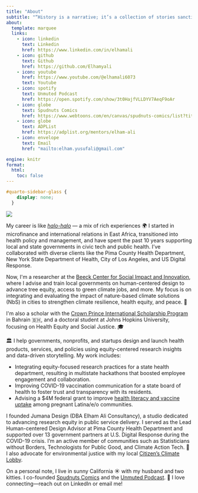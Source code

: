 ```yaml
---
title: "About"
subtitle: "“History is a narrative; it’s a collection of stories sanctioned by the ruling power, and reinforced through words and images that suit them. That was the whole point of taking on history painting: to authorize these moments that have been swept under the rug for generations.” – Kent Monkman, Canadian First Nations artist and Fish River Band member"
about:
  template: marquee
  links:
    - icon: linkedin
      text: Linkedin
      href: https://www.linkedin.com/in/elhamali
    - icon: github
      text: Github
      href: https://github.com/Elhamyali
    - icon: youtube
      href: https://www.youtube.com/@elhamali6073
      text: Youtube
    - icon: spotify
      text: Unmuted Podcast
      href: https://open.spotify.com/show/3t0HajfVLLDYV7AeqF9oAr
    - icon: globe
      text: Spudnuts Comics
      href: https://www.webtoons.com/en/canvas/spudnuts-comics/list?title_no=847331
    - icon: globe
      text: ADPList
      href: https://adplist.org/mentors/elham-ali
    - icon: envelope
      text: Email
      href: "mailto:elham.yusufali@gmail.com"

engine: knitr
format:
  html:
    toc: false
---
```


```css
#quarto-sidebar-glass {
    display: none;
  }
```

![](/images/home/cover.webp)

My career is like [*halo-halo*](https://en.wikipedia.org/wiki/Halo-halo) --- a mix of rich experiences 🌍 I started in microfinance and international relations in East Africa, transitioned into health policy and management, and have spent the past 10 years supporting local and state governments in civic tech and public health. I've collaborated with diverse clients like the Pima County Health Department, New York State Department of Health, City of Los Angeles, and US Digital Response.

Now, I\'m a researcher at the [Beeck Center for Social Impact and Innovation](https://beeckcenter.georgetown.edu/person/elham-ali/), where I advise and train local governments on human-centered design to advance tree equity, access to green climate jobs, and more. My focus is on integrating and evaluating the impact of nature-based climate solutions (NbS) in cities to strengthen climate resilience, health equity, and peace. 🌿

I\'m also a scholar with the [Crown Prince International Scholarship Program](https://www.cpisp.bh/) in Bahrain 🇧🇭, and a doctoral student at Johns Hopkins University, focusing on Health Equity and Social Justice. 🎓

🏛️ I help governments, nonprofits, and startups design and launch health products, services, and policies using equity-centered research insights and data-driven storytelling. My work includes:

-   Integrating equity-focused research practices for a state health department, resulting in multistate hackathons that boosted employee engagement and collaboration.
-   Improving COVID-19 vaccination communication for a state board of health to foster trust and transparency with its residents.
-   Advising a \$4M federal grant to improve [health literacy and vaccine uptake](https://drive.google.com/drive/folders/1aYTP-X3LAbLcnjJitEh6h_dRN9pd8Ohk?usp=sharing) among pregnant Latina/e/o communities.

I founded Jumana Design (DBA Elham Ali Consultancy), a studio dedicated to advancing research equity in public service delivery. I served as the Lead Human-centered Design Advisor at Pima County Health Department and supported over 13 government partners at U.S. Digital Response during the COVID-19 crisis. I'm an active member of communities such as Statisticians without Borders, Technologists for Public Good, and Climate Action Tech. 🌿 I also advocate for environmental justice with my local [Citizen's Climate Lobby](#0).

On a personal note, I live in sunny California ☀️ with my husband and two kitties. I co-founded [Spudnuts Comics](https://www.instagram.com/spudnutscomics/?hl=en) and the [Unmuted Podcast](#0). 💌 I love connecting---reach out on LinkedIn or email me!

<!-- Accessibility widget script -->

```{=html}
<script>
(function(d){
  var s = d.createElement("script");
  s.setAttribute("data-position", "3");
  s.setAttribute("data-account", "M4YO8zAZCv");
  s.setAttribute("src", "https://cdn.userway.org/widget.js");
  (d.body || d.head).appendChild(s);
})(document)
</script>
```
